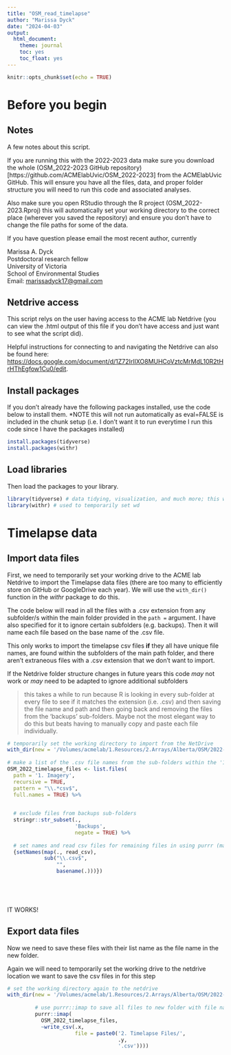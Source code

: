 ```yaml
---
title: "OSM_read_timelapse"
author: "Marissa Dyck"
date: "2024-04-03"
output: 
  html_document:
    theme: journal
    toc: yes
    toc_float: yes
---
```


```r
knitr::opts_chunk$set(echo = TRUE)
```

# Before you begin

## Notes

A few notes about this script.

If you are running this with the 2022-2023 data make sure you download the whole (OSM_2022-2023 GitHub repository)[https://github.com/ACMElabUvic/OSM_2022-2023] from the ACMElabUvic GitHub. This will ensure you have all the files, data, and proper folder structure you will need to run this code and associated analyses.

Also make sure you open RStudio through the R project (OSM_2022-2023.Rproj) this will automatically set your working directory to the correct place (wherever you saved the repository) and ensure you don't have to change the file paths for some of the data. 

If you have question please email the most recent author, currently   

Marissa A. Dyck   
Postdoctoral research fellow    
University of Victoria    
School of Environmental Studies     
Email: [marissadyck17@gmail.com](marissadyck17@gmail.com)     

## Netdrive access

This script relys on the user having access to the ACME lab Netdrive (you can view the .html output of this file if you don't have access and just want to see what the script did).

Helpful instructions for connecting to and navigating the Netdrive can also be found here: [https://docs.google.com/document/d/1Z72IrlIXO8MUHCoVztcMrMdL10R2tHrHThEgfow1Cu0/edit ](https://docs.google.com/document/d/1Z72IrlIXO8MUHCoVztcMrMdL10R2tHrHThEgfow1Cu0/edit).


## Install packages

If you don't already have the following packages installed, use the code below to install them. *NOTE this will not run automatically as eval=FALSE is included in the chunk setup (i.e. I don't want it to run everytime I run this code since I have the packages installed)


```r

install.packages(tidyverse) 
install.packages(withr) 
```


## Load libraries

Then load the packages to your library.

```r

library(tidyverse) # data tidying, visualization, and much more; this will load all tidyverse packages, can see complete list using tidyverse_packages()
library(withr) # used to temporarily set wd
```




# Timelapse data

## Import data files

First, we need to temporarily set your working drive to the ACME lab Netdrive to import the Timelapse data files (there are too many to efficiently store on GitHub or GoogleDrive each year). We will use the `with_dir()` function in the *withr* package to do this.

The code below will read in all the files with a .csv extension from any subfolder/s within the main folder provided in the `path =` argument. I have also specified for it to ignore certain subfolders (e.g. backups). Then it will name each file based on the base name of the .csv file.

This only works to import the timelapse csv files **if** they all have unique file names, are found within the subfolders of the main path folder, and there aren't extraneous files with a .csv extension that we don't want to import. 

If the Netdrive folder structure changes in future years this code *may* not work or *may* need to be adapted to ignore additional subfolders


> this takes a while to run because R is looking in every sub-folder at every file to see if it matches the extension (i.e. .csv) and then saving the file name and path and then going back and removing the files from the 'backups' sub-folders. Maybe not the most elegant way to do this but beats having to manually copy and paste each file individually.

```r
# temporarily set the working directory to import from the NetDrive
with_dir(new = '/Volumes/acmelab/1.Resources/2.Arrays/Alberta/OSM/2022-2023',
         
# make a list of the .csv file names from the sub-folders within the '1. Imagery/OSM_2022_LU01' folder
OSM_2022_timelapse_files <- list.files(
  path = '1. Imagery',
  recursive = TRUE,
  pattern = "\\.*csv$",
  full.names = TRUE) %>% 

  
  # exclude files from backups sub-folders
  stringr::str_subset(.,
                      'Backups',
                      negate = TRUE) %>% 
  
  # set names and read csv files for remaining files in using purrr (map)
  {setNames(map(., read_csv), 
            sub("\\.csv$", 
                "", 
                basename(.)))})
  
  

  
```
IT WORKS!

## Export data files

Now we need to save these files with their list name as the file name in the new folder. 

Again we will need to temporarily set the working drive to the netdrive location we want to save the csv files in for this step 
```r

# set the working directory again to the netdrive
with_dir(new = '/Volumes/acmelab/1.Resources/2.Arrays/Alberta/OSM/2022-2023',
         
         # use purrr::imap to save all files to new folder with file names from list
         purrr::imap(
           OSM_2022_timelapse_files,
           ~write_csv(.x,
                      file = paste0('2. Timelapse Files/',
                                    .y,
                                    '.csv'))))

```

